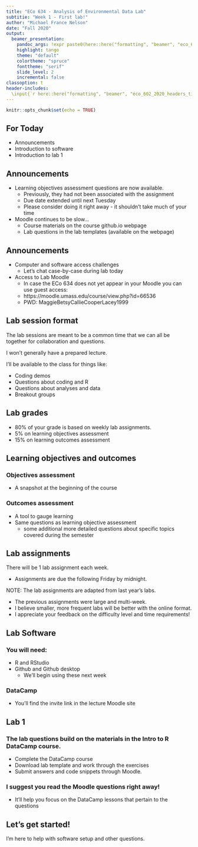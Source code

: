 ```yaml
---
title: "ECo 634 - Analysis of Environmental Data Lab"
subtitie: "Week 1 - First lab!"
author: "Michael France Nelson"
date: "Fall 2020"
output:
  beamer_presentation:
    pandoc_args: !expr paste0(here::here("formatting", "beamer", "eco_602_2020_beamer.yaml"))
    highlight: tango
    theme: "default"
    colortheme: "spruce"
    fonttheme: "serif"
    slide_level: 2
    incremental: false
classoption: t
header-includes:
  \input{`r here::here("formatting", "beamer", "eco_602_2020_headers_tikz.tex")`}
---
```


```r
knitr::opts_chunk$set(echo = TRUE)
```



## For Today

- Announcements
- Introduction to software
- Introduction to lab 1



## Announcements

- Learning objectives assessment questions are now available.
  - Previously, they had not been associated with the assignment
  - Due date extended until next Tuesday
  - Please consider doing it right away - it shouldn't take much of your time
  
- Moodle continues to be slow...
  - Course materials on the course github.io webpage
  - Lab questions in the lab templates (available on the webpage)



## Announcements

- Computer and software access challenges
  - Let's chat case-by-case during lab today

- Access to Lab Moodle
  - In case the ECo 634 does not yet appear in your Moodle you can use guest access:
  - https://moodle.umass.edu/course/view.php?id=66536
  - PWD: MaggieBetsyCallieCooperLacey1999
 
 
 
## Lab session format

The lab sessions are meant to be a common time that we can all be together for collaboration and questions.

I won't generally have a prepared lecture.

I'll be available to the class for things like:

- Coding demos
- Questions about coding and R
- Questions about analyses and data
- Breakout groups
 
 
## Lab grades

- 80% of your grade is based on weekly lab assignments.
- 5% on learning objectives assessment
- 15% on learning outcomes assessment






## Learning objectives and outcomes

### Objectives assessment

- A snapshot at the beginning of the course

### Outcomes assessment

- A tool to gauge learning
- Same questions as learning objective assessment
   - some additional more detailed questions about specific topics covered during the semester



## Lab assignments

There will be 1 lab assignment each week.

- Assignments are due the following Friday by midnight.

NOTE: The lab assignments are adapted from last year's labs.

- The previous assignments were large and multi-week.
- I believe smaller, more frequent labs will be better with the online format.
- I appreciate your feedback on the difficulty level and time requirements!


 
## Lab Software

### You will need:

- R and RStudio
- Github and Github desktop
  - We'll begin using these next week

### DataCamp

- You'll find the invite link in the lecture Moodle site


## Lab 1

### The lab questions build on the materials in the Intro to R DataCamp course.

- Complete the DataCamp course
- Download lab template and work through the exercises
- Submit answers and code snippets through Moodle.

### I suggest you read the Moodle questions right away!

- It'll help you focus on the DataCamp lessons that pertain to the questions



## Let's get started!

I'm here to help with software setup and other questions.



